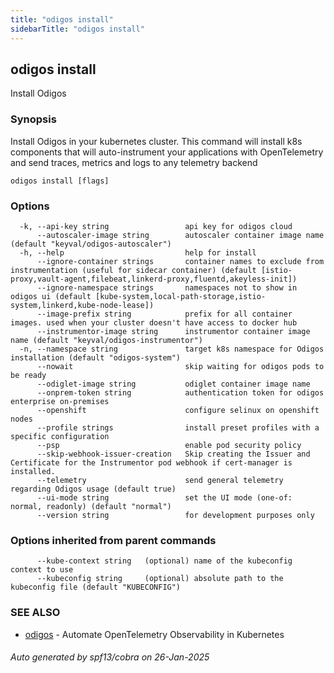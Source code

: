 ```yaml
---
title: "odigos install"
sidebarTitle: "odigos install"
---
```

## odigos install

Install Odigos

### Synopsis

Install Odigos in your kubernetes cluster.
This command will install k8s components that will auto-instrument your applications with OpenTelemetry and send traces, metrics and logs to any telemetry backend

```
odigos install [flags]
```

### Options

```
  -k, --api-key string                 api key for odigos cloud
      --autoscaler-image string        autoscaler container image name (default "keyval/odigos-autoscaler")
  -h, --help                           help for install
      --ignore-container strings       container names to exclude from instrumentation (useful for sidecar container) (default [istio-proxy,vault-agent,filebeat,linkerd-proxy,fluentd,akeyless-init])
      --ignore-namespace strings       namespaces not to show in odigos ui (default [kube-system,local-path-storage,istio-system,linkerd,kube-node-lease])
      --image-prefix string            prefix for all container images. used when your cluster doesn't have access to docker hub
      --instrumentor-image string      instrumentor container image name (default "keyval/odigos-instrumentor")
  -n, --namespace string               target k8s namespace for Odigos installation (default "odigos-system")
      --nowait                         skip waiting for odigos pods to be ready
      --odiglet-image string           odiglet container image name
      --onprem-token string            authentication token for odigos enterprise on-premises
      --openshift                      configure selinux on openshift nodes
      --profile strings                install preset profiles with a specific configuration
      --psp                            enable pod security policy
      --skip-webhook-issuer-creation   Skip creating the Issuer and Certificate for the Instrumentor pod webhook if cert-manager is installed.
      --telemetry                      send general telemetry regarding Odigos usage (default true)
      --ui-mode string                 set the UI mode (one-of: normal, readonly) (default "normal")
      --version string                 for development purposes only
```

### Options inherited from parent commands

```
      --kube-context string   (optional) name of the kubeconfig context to use
      --kubeconfig string     (optional) absolute path to the kubeconfig file (default "KUBECONFIG")
```

### SEE ALSO

* [odigos](/cli/odigos)	 - Automate OpenTelemetry Observability in Kubernetes

###### Auto generated by spf13/cobra on 26-Jan-2025
